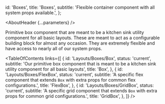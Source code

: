 

  id: 'Boxes',
  title: 'Boxes',
  subtitle: 'Flexible container component with all system props available.',
};

<Meta title="Layouts/Boxes/About" name="Layouts/Boxes/About" />

<AboutHeader {...parameters} />

Primitive box component that are meant to be a kitchen sink utility component for all basic layouts. These are meant to act as a configurable building block for almost any occasion. They are extremely flexible and have access to nearly all of our system props.

<TableOfContents
  links={[
    {
      id: 'Layouts/Boxes/Box',
      status: 'current',
      subtitle:
        'Our primitive box component that is meant to be a kitchen sink utility component for all basic layouts',
      title: 'Box',
    },
    {
      id: 'Layouts/Boxes/FlexBox',
      status: 'current',
      subtitle:
        'A specific flex component that extends `Box` with extra props for common flex configurations.',
      title: 'FlexBox',
    },
    {
      id: 'Layouts/Boxes/GridBox',
      status: 'current',
      subtitle:
        'A specific grid component that extends `Box` with extra props for common grid configurations.',
      title: 'GridBox',
    },
  ]}
/>
